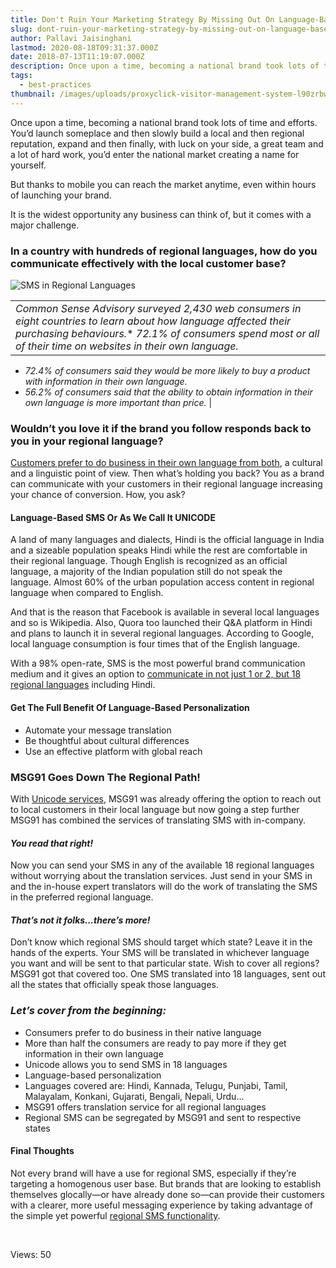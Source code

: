 ```yaml
---
title: Don't Ruin Your Marketing Strategy By Missing Out On Language-Based Personalization
slug: dont-ruin-your-marketing-strategy-by-missing-out-on-language-based-personalization
author: Pallavi Jaisinghani
lastmod: 2020-08-18T09:31:37.000Z
date: 2018-07-13T11:19:07.000Z
description: Once upon a time, becoming a national brand took lots of time and efforts. You’d launch someplace and then slowly build a local and then regional reputation, expand and then finally, with luck on your side, a great team and a lot of hard work, you’d enter the national market creating a name for yourself.
tags:
  - best-practices
thumbnail: /images/uploads/proxyclick-visitor-management-system-l90zrbwvcoe-unsplash.jpg
---
```


Once upon a time, becoming a national brand took lots of time and efforts. You’d launch someplace and then slowly build a local and then regional reputation, expand and then finally, with luck on your side, a great team and a lot of hard work, you’d enter the national market creating a name for yourself. 


But thanks to mobile you can reach the market anytime, even within hours of launching your brand.


It is the widest opportunity any business can think of, but it comes with a major challenge. 


### **In a country with hundreds of regional languages, how do you communicate effectively with the local customer base?**

![SMS in Regional Languages](https://images-msg91.s3.ap-south-1.amazonaws.com/content/images/wordpress/2018/07/Send-SMS-in-Regional-languages-using-Regional-SMS-API-MSG91-COM-3-300x171.png)


|  |
| --- |
| *Common Sense Advisory surveyed 2,430 web consumers in eight countries to learn about how language affected their purchasing behaviours.** *72.1% of consumers spend most or all of their time on websites in their own language.*
* *72.4% of consumers said they would be more likely to buy a product with information in their own language.*
* *56.2% of consumers said that the ability to obtain information in their own language is more important than price.*
 |


### **Wouldn’t you love it if the brand you follow responds back to you in your regional language?**


[Customers prefer to do business in their own language from both](https://msg91.com/guide/send-sms-to-your-customers-in-their-local-language), a cultural and a linguistic point of view. Then what’s holding you back? You as a brand can communicate with your customers in their regional language increasing your chance of conversion. How, you ask?


#### **Language-Based SMS Or As We Call It UNICODE**


A land of many languages and dialects, Hindi is the official language in India and a sizeable population speaks Hindi while the rest are comfortable in their regional language. Though English is recognized as an official language, a majority of the Indian population still do not speak the language. Almost 60% of the urban population access content in regional language when compared to English.


And that is the reason that Facebook is available in several local languages and so is Wikipedia. Also, Quora too launched their Q&A platform in Hindi and plans to launch it in several regional languages. According to Google, local language consumption is four times that of the English language.


With a 98% open-rate, SMS is the most powerful brand communication medium and it gives an option to [communicate in not just 1 or 2, but 18 regional languages](https://msg91.com/regional-sms/) including Hindi.


#### **Get The Full Benefit Of Language-Based Personalization**


* Automate your message translation
* Be thoughtful about cultural differences
* Use an effective platform with global reach


### **MSG91 Goes Down The Regional Path!**


With [Unicode services](https://msg91.com/guide/send-sms-to-your-customers-in-their-local-language), MSG91 was already offering the option to reach out to local customers in their local language but now going a step further MSG91 has combined the services of translating SMS with in-company.


#### ***You read that right!***


Now you can send your SMS in any of the available 18 regional languages without worrying about the translation services. Just send in your SMS in and the in-house expert translators will do the work of translating the SMS in the preferred regional language.


#### ***That’s not it folks…there’s more!***


Don’t know which regional SMS should target which state? Leave it in the hands of the experts. Your SMS will be translated in whichever language you want and will be sent to that particular state. Wish to cover all regions? MSG91 got that covered too. One SMS translated into 18 languages, sent out all the states that officially speak those languages.


### ***Let’s cover from the beginning:***


* Consumers prefer to do business in their native language
* More than half the consumers are ready to pay more if they get information in their own language
* Unicode allows you to send SMS in 18 languages
* Language-based personalization
* Languages covered are: Hindi, Kannada, Telugu, Punjabi, Tamil, Malayalam, Konkani, Gujarati, Bengali, Nepali, Urdu…
* MSG91 offers translation service for all regional languages
* Regional SMS can be segregated by MSG91 and sent to respective states


#### **Final Thoughts**


Not every brand will have a use for regional SMS, especially if they’re targeting a homogenous user base. But brands that are looking to establish themselves glocally—or have already done so—can provide their customers with a clearer, more useful messaging experience by taking advantage of the simple yet powerful [regional SMS functionality](https://msg91.com/sms).


 


 Views: 50


